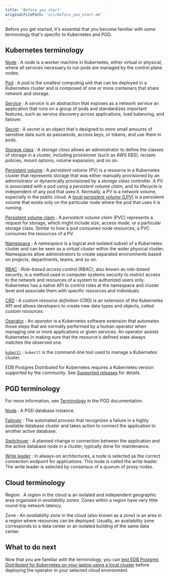 ```yaml
---
title: 'Before you start'
originalFilePath: 'src/before_you_start.md'
---
```


Before you get started, it's essential that you become familiar with some terminology that's
specific to Kubernetes and PGD.

## Kubernetes terminology

[Node](https://kubernetes.io/docs/concepts/architecture/nodes/)
: A *node* is a worker machine in Kubernetes, either virtual or physical, where
  all services necessary to run pods are managed by the control plane nodes.

[Pod](https://kubernetes.io/docs/concepts/workloads/pods/pod/)
: A *pod* is the smallest computing unit that can be deployed in a Kubernetes
  cluster and is composed of one or more containers that share network and
  storage.

[Service](https://kubernetes.io/docs/concepts/services-networking/service/)
: A *service* is an abstraction that exposes as a network service an
  application that runs on a group of pods and standardizes important features,
  such as service discovery across applications, load balancing, and failover.

[Secret](https://kubernetes.io/docs/concepts/configuration/secret/)
: A *secret* is an object that's designed to store small amounts of sensitive
  data such as passwords, access keys, or tokens, and use them in pods.

[Storage class](https://kubernetes.io/docs/concepts/storage/storage-classes/)
: A *storage class* allows an administrator to define the classes of storage in
  a cluster, including provisioner (such as AWS EBS), reclaim policies, mount
  options, volume expansion, and so on.

[Persistent volume](https://kubernetes.io/docs/concepts/storage/persistent-volumes/)
: A *persistent volume* (PV) is a resource in a Kubernetes cluster that
  represents storage that was either manually provisioned by an
  administrator or dynamically provisioned by a *storage class* controller. A PV
  is associated with a pod using a *persistent volume claim*, and its lifecycle is
  independent of any pod that uses it. Normally, a PV is a network volume,
  especially in the public cloud. A [*local persistent volume*
  (LPV)](https://kubernetes.io/docs/concepts/storage/volumes/#local) is a
  persistent volume that exists only on the particular node where the pod that
  uses it is running.

[Persistent volume claim](https://kubernetes.io/docs/concepts/storage/persistent-volumes/#persistentvolumeclaims)
: A *persistent volume claim* (PVC) represents a request for storage, which
  might include size, access mode, or a particular storage class. Similar to how
  a pod consumes node resources, a PVC consumes the resources of a PV.

[Namespace](https://kubernetes.io/docs/concepts/overview/working-with-objects/namespaces/)
: A *namespace* is a logical and isolated subset of a Kubernetes cluster and
  can be seen as a *virtual cluster* within the wider physical cluster.
  Namespaces allow administrators to create separated environments based on
  projects, departments, teams, and so on.

[RBAC](https://kubernetes.io/docs/reference/access-authn-authz/rbac/)
: *Role-based access control* (RBAC), also known as *role-based security*, is a
  method used in computer systems security to restrict access to the network and
  resources of a system to authorized users only. Kubernetes has a native API to
  control roles at the namespace and cluster level and associate them with
  specific resources and individuals.

[CRD](https://kubernetes.io/docs/concepts/extend-kubernetes/api-extension/custom-resources/)
: A *custom resource definition* (CRD) is an extension of the Kubernetes API
  and allows developers to create new data types and objects, *called custom
  resources*.

[Operator](https://kubernetes.io/docs/concepts/extend-kubernetes/operator/)
: An *operator* is a Kubernetes software extension that automates those steps
  that are normally performed by a human operator when managing one or more
  applications or given services. An operator assists Kubernetes in making sure
  that the resource's defined state always matches the observed one.

[`kubectl`](https://kubernetes.io/docs/reference/kubectl/overview/)
: `kubectl` is the command-line tool used to manage a Kubernetes cluster.

EDB Postgres Distributed for Kubernetes requires a Kubernetes version supported by the community. See
[Supported releases](https://www.enterprisedb.com/resources/platform-compatibility#pgdk8s) for details.

## PGD terminology

For more information, see
[Terminology](/pgd/latest/terminology/) in the PGD documentation.

[Node](/pgd/latest/terminology/#node)
: A PGD database instance.

[Failover](/pgd/latest/terminology/#failover)
: The automated process that recognizes a failure in a highly available database cluster and takes action to connect the application to another active database.

[Switchover](/pgd/latest/terminology/#switchover)
: A planned change in connection between the application and the active database node in a cluster, typically done for maintenance.

[Write leader](/pgd/latest/terminology/#write-leader)
: In always-on architectures, a node is selected as the correct connection endpoint for applications. This node is called the write leader. The write leader is selected by consensus of a quorum of proxy nodes.

## Cloud terminology

Region
: A *region* in the cloud is an isolated and independent geographic area
  organized in *availability zones*. Zones within a region have very little
  round-trip network latency.

Zone
: An *availability zone* in the cloud (also known as a *zone*) is an area in a
  region where resources can be deployed. Usually, an availability zone
  corresponds to a data center or an isolated building of the same data center.

## What to do next

Now that you are familiar with the terminology, you can
[test EDB Postgres Distributed for Kubernetes on your laptop using a local cluster](quickstart.md) before
deploying the operator in your selected cloud environment.

